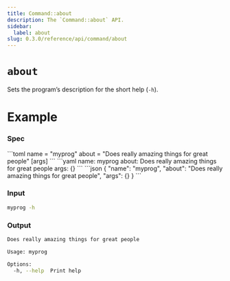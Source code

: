 ```yaml
---
title: Command::about
description: The `Command::about` API.
sidebar:
  label: about
slug: 0.3.0/reference/api/command/about
---
```



# `about` <LinkButton href="https://docs.rs/clap/latest/clap/struct.Command.html#method.about" icon="open-book" variant="minimal" />

<Badge text="since 0.1.0" size="small" />

Sets the program’s description for the short help (`-h`).

# Example

### Spec

<Tabs syncKey="format">
  <TabItem label="TOML">
    ```toml
    name = "myprog"
    about = "Does really amazing things for great people"
    [args]
    ```
  </TabItem>

  <TabItem label="YAML">
    ```yaml
    name: myprog
    about: Does really amazing things for great people
    args: {}
    ```
  </TabItem>

  <TabItem label="JSON">
    ```json
    {
      "name": "myprog",
      "about": "Does really amazing things for great people",
      "args": {}
    }
    ```
  </TabItem>
</Tabs>

### Input

```bash
myprog -h
```

### Output

```bash
Does really amazing things for great people

Usage: myprog

Options:
  -h, --help  Print help
```
